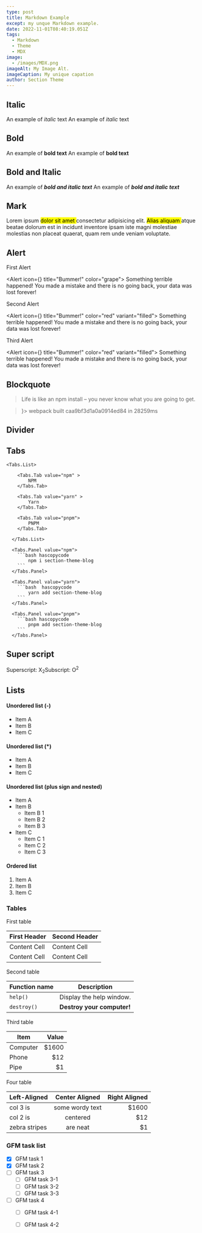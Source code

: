 ```yaml
---
type: post
title: Markdown Example
except: my unque Markdown example.
date: 2022-11-01T08:40:19.051Z
tags:
  - Markdown
  - Theme
  - MDX
image: 
  - /images/MDX.png
imageAlt: My Image Alt.
imageCaption: My unique capation
author: Section Theme
---
```




## Italic
An example of *italic* text
An example of *italic* text

## Bold
An example of **bold text**
An example of __bold text__

## Bold and Italic
An example of ***bold and italic text***
An example of ___bold and italic text___

## Mark

Lorem ipsum <Mark p={2} >dolor sit amet </Mark> consectetur adipisicing elit. <Mark p={1.2} color="orange">Alias aliquam  </Mark> atque beatae dolorum est in incidunt inventore ipsam iste magni molestiae molestias non placeat quaerat, quam rem unde veniam voluptate.

## Alert

First Alert

<Alert icon={<IconAlertCircle size="1rem" />} title="Bummer!" color="grape">
  Something terrible happened! You made a mistake and there is no going back, your data was lost forever!
</Alert>

Second Alert

<Alert icon={<IconBellRinging size="1rem" />} title="Bummer!" color="red" variant="filled">
  Something terrible happened! You made a mistake and there is no going back, your data was lost forever!
</Alert>

Third Alert

<Alert icon={<IconBrandTinder size="1rem" />} title="Bummer!" color="red" variant="filled">
  Something terrible happened! You made a mistake and there is no going back, your data was lost forever!
</Alert>


## Blockquote

<Blockquote color="violet" cite="– Forrest Gump">
  Life is like an npm install – you never know what you are going to get.
</Blockquote>

<Blockquote cite="– Your poor i3 from 2012 struggling its best" icon={<IconFlame size="1.5rem" />}>
      webpack built caa9bf3d1a0a0914ed84 in 28259ms
</Blockquote>

## Divider
<Divider size="lg"  variant="dotted" />

## Tabs
<Tabs defaultValue="npm">
    
    <Tabs.List>

        <Tabs.Tab value="npm" >
            NPM
        </Tabs.Tab>

        <Tabs.Tab value="yarn" >
            Yarn
        </Tabs.Tab>

        <Tabs.Tab value="pnpm">
            PNPM
        </Tabs.Tab>

      </Tabs.List>

      <Tabs.Panel value="npm">
        ```bash hascopycode 
            npm i section-theme-blog
        ```
      </Tabs.Panel>

      <Tabs.Panel value="yarn">
        ```bash  hascopycode 
            yarn add section-theme-blog
        ```
      </Tabs.Panel>

      <Tabs.Panel value="pnpm">
        ```bash hascopycode 
            pnpm add section-theme-blog
        ```
      </Tabs.Panel>
</Tabs>


## Super script
Superscript: X<sub>2</sub>Subscript: O<sup>2</sup>


## Lists

#### Unordered list (-)

- Item A
- Item B
- Item C
     
#### Unordered list (*)

* Item A
* Item B
* Item C

#### Unordered list (plus sign and nested)
                
+ Item A
+ Item B
    + Item B 1
    + Item B 2
    + Item B 3
+ Item C
    * Item C 1
    * Item C 2
    * Item C 3

#### Ordered list
                
1. Item A
2. Item B
3. Item C
                
<Divider size="lg" variant="dotted" />

### Tables

First table
                    
First Header  | Second Header
------------- | -------------
Content Cell  | Content Cell
Content Cell  | Content Cell 


Second table


| Function name | Description                    |
| ------------- | ------------------------------ |
| `help()`      | Display the help window.       |
| `destroy()`   | **Destroy your computer!**     |


Third table


| Item      | Value |
| --------- | -----:|
| Computer  | $1600 |
| Phone     |   $12 |
| Pipe      |    $1 |


Four table


| Left-Aligned  | Center Aligned  | Right Aligned |
| :------------ |:---------------:| -----:|
| col 3 is      | some wordy text | $1600 |
| col 2 is      | centered        |   $12 |
| zebra stripes | are neat        |    $1 |



### GFM task list

- [x] GFM task 1
- [x] GFM task 2
- [ ] GFM task 3
    - [ ] GFM task 3-1
    - [ ] GFM task 3-2
    - [ ] GFM task 3-3
- [ ] GFM task 4
    - [ ] GFM task 4-1
    - [ ] GFM task 4-2


<Divider size="lg" variant="dotted" />

